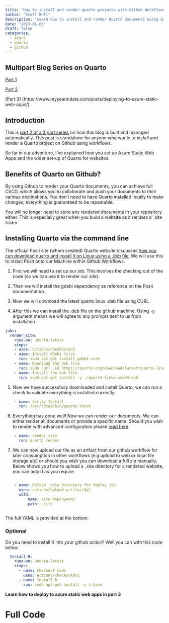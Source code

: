 ```yaml
---
title: "How to install and render quarto projects with Github Workflows"
author: "Scott Bell"
description: "Learn how to install and render Quarto documents using Github Actions and Workflows"
date: "2023-01-03"
draft: false
categories: 
  - azure
  - quarto 
  - github 
---
```

::: {.callout-tip}
## Multipart Blog Series on Quarto

[Part 1](https://www.myyearindata.com/posts/deploying-azure-static-web-app-based-quarto-blog/)

[Part 2](https://www.myyearindata.com/posts/building-quarto-on-github/)

[Part 3] (https://www.myyearindata.com/posts/deploying-to-azure-static-web-apps/)

:::


## Introduction

This is [part 2 of a 3 part series](https://www.myyearindata.com/#category=quarto) on how this blog is built and managed automatically. This post is standalone for anyone who wants to install and render a Quarto project on Github using workflows.

So far in our adventure, I've explained how you set up Azure Static Web Apps and the wider set-up of Quarto for websites.

## Benefits of Quarto on Github?

By using Github to render your Quarto documents, you can achieve full CI/CD, which allows you to collaborate and push your documents to their various destinations. You don't need to have Quarto installed locally to make changes; everything is guaranteed to be repeatable.

You will no longer need to store any rendered documents in your repository either. This is especially great when you build a website as it renders a \_site folder.

## Installing Quarto via the command line

The official Posit site (whom created) Quarto website discusses [how you can download quarto and install it on Linux using a .deb file.](https://docs.posit.co/resources/install-quarto/) We will use this to install Posit onto our Machine within Github Workflows.

1.  First we will need to set up our job. This involves the checking out of the code (so we can use it to render our site).

2.  Then we will install the gdebi dependency as reference on the Posit documentation.

3.  Now we will download the latest quarto linux .deb file using CURL.

4.  After this we can install the .deb file on the github machine. Using -y argument means we will agree to any prompts sent to us from installation

``` yaml
jobs:
  render_site:
    runs-on: ubuntu-latest
    steps:
    - uses: actions/checkout@v2
    - name: Install GDebi first
      run: sudo apt-get install gdebi-core
    - name: Download the deb file
      run: sudo curl -LO https://quarto.org/download/latest/quarto-linux-amd64.deb 
    - name: Install the deb file
      run: sudo apt-get install -y ./quarto-linux-amd64.deb
```

5.  Now we have successfully downloaded and install Quarto, we can run a check to validate everything is installed correctly.

``` yaml
    - name: Verify Install
      run: /usr/local/bin/quarto check
```

6.  Everything has gone well! Now we can render our documents. We can either render all documents or provide a specific name. Should you wish to render with advanced configuration please [read here](https://quarto.org/docs/projects/code-execution.html#overview)

``` yaml
    - name: render site
      run: quarto render
```

7.  We can now upload our file as an artfact from our github workflow for later consumption in other workflows (e.g upload to web or local file storage etc) or should you wish you can download a full zip manually. Below shows you how to upload a \_site directory for a rendered website, you can adjust as you require.

``` yaml

    - name: Upload _site directory for deploy job
      uses: actions/upload-artifact@v1
      with:
          name: site_deployment
          path: _site
          
```

The full YAML is provided at the bottom.

### Optional

Do you need to install R into your github action? Well you can with this code below

``` yaml
  Install_R: 
    runs-on: ubuntu-latest
    steps:
      - name: Checkout code
        uses: actions/checkout@v2
      - name: Install R
        run: sudo apt-get install -y r-base
```

**Learn how to deploy to azure static web apps in part 3**

# Full Code

```{=html}
<script src="https://gist.github.com/fusionet24/d370d550740d66d435fb8ba93350dedd.js"></script>
```
